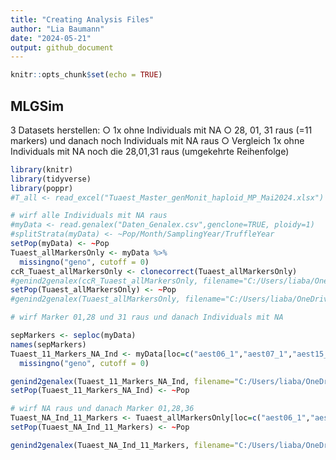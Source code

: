 ```yaml
---
title: "Creating Analysis Files"
author: "Lia Baumann"
date: "2024-05-21"
output: github_document
---
```


```r
knitr::opts_chunk$set(echo = TRUE)
```

## MLGSim

3 Datasets herstellen:
		○ 1x ohne Individuals mit NA
		○ 28, 01, 31 raus (=11 markers) und danach noch Individuals mit NA raus
		○ Vergleich 1x ohne Individuals mit NA noch die 28,01,31 raus (umgekehrte Reihenfolge)

```r
library(knitr)
library(tidyverse)
library(poppr)
#T_all <- read_excel("Tuaest_Master_genMonit_haploid_MP_Mai2024.xlsx")

# wirf alle Individuals mit NA raus
#myData <- read.genalex("Daten_Genalex.csv",genclone=TRUE, ploidy=1)
#splitStrata(myData) <- ~Pop/Month/SamplingYear/TruffleYear
setPop(myData) <- ~Pop
Tuaest_allMarkersOnly <- myData %>%
  missingno("geno", cutoff = 0)
ccR_Tuaest_allMarkersOnly <- clonecorrect(Tuaest_allMarkersOnly)
#genind2genalex(ccR_Tuaest_allMarkersOnly, filename="C:/Users/liaba/OneDrive - Eidg. Forschungsanstalt WSL/R/truffles/ccR_Tuaest_allMarkersOnly.csv")
setPop(Tuaest_allMarkersOnly) <- ~Pop
#genind2genalex(Tuaest_allMarkersOnly, filename="C:/Users/liaba/OneDrive - Eidg. Forschungsanstalt WSL/R/truffles/Tuaest_allMarkersOnly.csv", overwrite=TRUE)

# wirf Marker 01,28 und 31 raus und danach Individuals mit NA

sepMarkers <- seploc(myData)
names(sepMarkers)
Tuaest_11_Markers_NA_Ind <- myData[loc=c("aest06_1","aest07_1","aest15_1","aest26_1","aest35_1","aest36_1","aest10_1","aest18_1","aest24_1","aest25_1","aest29_1")] %>%
  missingno("geno", cutoff = 0)

genind2genalex(Tuaest_11_Markers_NA_Ind, filename="C:/Users/liaba/OneDrive - Eidg. Forschungsanstalt WSL/R/truffles/Tuaest_11_Markers_NA_Ind.csv", overwrite=TRUE)
setPop(Tuaest_11_Markers_NA_Ind) <- ~Pop

# wirf NA raus und danach Marker 01,28,36
Tuaest_NA_Ind_11_Markers <- Tuaest_allMarkersOnly[loc=c("aest06_1","aest07_1","aest15_1","aest26_1","aest35_1","aest36_1","aest10_1","aest18_1","aest24_1","aest25_1","aest29_1")]
setPop(Tuaest_NA_Ind_11_Markers) <- ~Pop

genind2genalex(Tuaest_NA_Ind_11_Markers, filename="C:/Users/liaba/OneDrive - Eidg. Forschungsanstalt WSL/R/truffles/Tuaest_NA_Ind_11_Markers.csv", overwrite=TRUE)
```